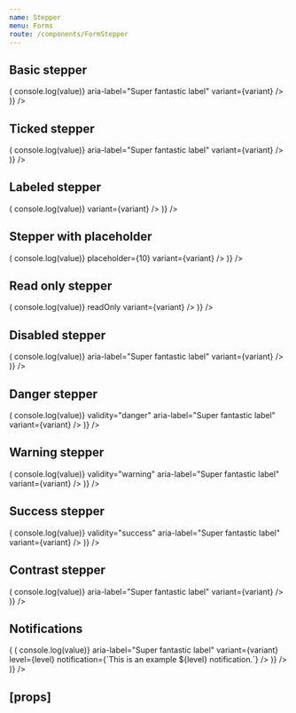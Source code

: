 ```yaml
---
name: Stepper
menu: Forms
route: /components/FormStepper
---
```



<PageTitle title="Stepper" src="components/Form/Stepper" />

## Basic stepper

<Playground>
  <ThemeWrapper>
    <Looper
      list={variants}
      render={variant => (
        <Rhythm py={3}>
          <FormComponentDemo property="value" initialValue={10} unwrapped>
            <Stepper
              onChange={(event, value) => console.log(value)}
              aria-label="Super fantastic label"
              variant={variant}
            />
          </FormComponentDemo>
        </Rhythm>
      )}
    />
  </ThemeWrapper>
</Playground>

## Ticked stepper

<Playground>
  <ThemeWrapper>
    <Looper
      list={variants}
      render={variant => (
        <Rhythm py={3}>
          <FormComponentDemo property="value" initialValue={10} unwrapped>
            <Stepper
              id="demo-ticked-stepper"
              min={-100}
              max={100}
              step={10}
              onChange={(event, value) => console.log(value)}
              aria-label="Super fantastic label"
              variant={variant}
            />
          </FormComponentDemo>
        </Rhythm>
      )}
    />
  </ThemeWrapper>
</Playground>

## Labeled stepper

<Playground>
  <ThemeWrapper>
    <Looper
      list={variants}
      render={variant => (
        <Rhythm py={3}>
          <FormComponentDemo property="value" initialValue={10} unwrapped>
            <Stepper
              label="Cool label"
              min={2}
              max={12}
              step={1}
              onChange={(event, value) => console.log(value)}
              variant={variant}
            />
          </FormComponentDemo>
        </Rhythm>
      )}
    />
  </ThemeWrapper>
</Playground>

## Stepper with placeholder

<Playground>
  <ThemeWrapper>
    <Looper
      list={variants}
      render={variant => (
        <Rhythm py={3}>
          <FormComponentDemo property="value" unwrapped>
            <Stepper
              label="Cool label"
              min={2}
              max={12}
              step={1}
              onChange={(event, value) => console.log(value)}
              placeholder={10}
              variant={variant}
            />
          </FormComponentDemo>
        </Rhythm>
      )}
    />
  </ThemeWrapper>
</Playground>

## Read only stepper

<Playground>
  <ThemeWrapper>
    <Looper
      list={variants}
      render={variant => (
        <Rhythm py={3}>
          <FormComponentDemo property="value" initialValue={10} unwrapped>
            <Stepper
              label="Cool label"
              min={2}
              max={12}
              step={1}
              onChange={(event, value) => console.log(value)}
              readOnly
              variant={variant}
            />
          </FormComponentDemo>
        </Rhythm>
      )}
    />
  </ThemeWrapper>
</Playground>

## Disabled stepper

<Playground>
  <ThemeWrapper>
    <Looper
      list={variants}
      render={variant => (
        <Rhythm py={3}>
          <FormComponentDemo property="value" initialValue={30} unwrapped>
            <Stepper
              disabled
              onChange={(event, value) => console.log(value)}
              aria-label="Super fantastic label"
              variant={variant}
            />
          </FormComponentDemo>
        </Rhythm>
      )}
    />
  </ThemeWrapper>
</Playground>

## Danger stepper

<Playground>
  <ThemeWrapper>
    <Looper
      list={variants}
      render={variant => (
        <Rhythm py={3}>
          <FormComponentDemo property="value" initialValue={60} unwrapped>
            <Stepper
              onChange={(event, value) => console.log(value)}
              validity="danger"
              aria-label="Super fantastic label"
              variant={variant}
            />
          </FormComponentDemo>
        </Rhythm>
      )}
    />
  </ThemeWrapper>
</Playground>

## Warning stepper

<Playground>
  <ThemeWrapper>
    <Looper
      list={variants}
      render={variant => (
        <Rhythm py={3}>
          <FormComponentDemo property="value" initialValue={60} unwrapped>
            <Stepper
              onChange={(event, value) => console.log(value)}
              validity="warning"
              aria-label="Super fantastic label"
              variant={variant}
            />
          </FormComponentDemo>
        </Rhythm>
      )}
    />
  </ThemeWrapper>
</Playground>

## Success stepper

<Playground>
  <ThemeWrapper>
    <Looper
      list={variants}
      render={variant => (
        <Rhythm py={3}>
          <FormComponentDemo property="value" initialValue={60} unwrapped>
            <Stepper
              onChange={(event, value) => console.log(value)}
              validity="success"
              aria-label="Super fantastic label"
              variant={variant}
            />
          </FormComponentDemo>
        </Rhythm>
      )}
    />
  </ThemeWrapper>
</Playground>

## Contrast stepper

<Playground>
  <ThemeWrapper contrast>
    <Looper
      list={variants}
      render={variant => (
        <Rhythm py={3}>
          <FormComponentDemo property="value" initialValue={30} contrast unwrapped>
            <Stepper
              contrast
              onChange={(event, value) => console.log(value)}
              aria-label="Super fantastic label"
              variant={variant}
            />
          </FormComponentDemo>
        </Rhythm>
      )}
    />
  </ThemeWrapper>
</Playground>

## Notifications

<Playground>
  <ThemeWrapper>
    <Looper
      list={variants}
      render={variant => (
        <Looper
          list={['success', 'danger', 'warning', 'primary', 'neutral']}
          render={level => (
            <Rhythm py={3}>
              <FormComponentDemo property="value" initialValue={10} unwrapped>
                <NotifiedStepper
                  onChange={(event, value) => console.log(value)}
                  aria-label="Super fantastic label"
                  variant={variant}
                  level={level}
                  notification={`This is an example ${level} notification.`}
                />
              </FormComponentDemo>
            </Rhythm>
          )}
        />
      )}
    />
  </ThemeWrapper>
</Playground>

## \[props\]

<Props of={Stepper} />
